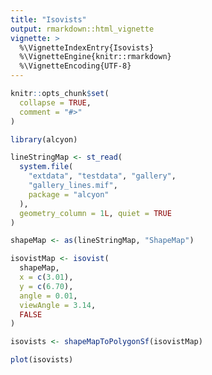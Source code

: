 ```yaml
---
title: "Isovists"
output: rmarkdown::html_vignette
vignette: >
  %\VignetteIndexEntry{Isovists}
  %\VignetteEngine{knitr::rmarkdown}
  %\VignetteEncoding{UTF-8}
---
```


```r
knitr::opts_chunk$set(
  collapse = TRUE,
  comment = "#>"
)
```

```r
library(alcyon)

lineStringMap <- st_read(
  system.file(
    "extdata", "testdata", "gallery",
    "gallery_lines.mif",
    package = "alcyon"
  ),
  geometry_column = 1L, quiet = TRUE
)

shapeMap <- as(lineStringMap, "ShapeMap")
```


```r
isovistMap <- isovist(
  shapeMap,
  x = c(3.01),
  y = c(6.70),
  angle = 0.01,
  viewAngle = 3.14,
  FALSE
)

isovists <- shapeMapToPolygonSf(isovistMap)
```

```r
plot(isovists)
```


